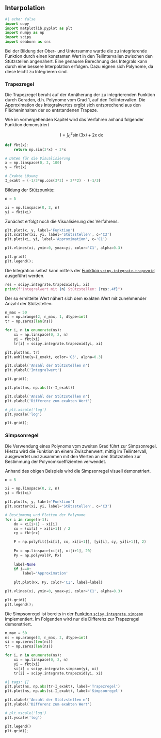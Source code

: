 ## Interpolation

```python
#| echo: false
import copy
import matplotlib.pyplot as plt
import numpy as np
import scipy
import seaborn as sns
```

Bei der Bildung der Ober- und Untersumme wurde die zu integrierende Funktion durch einen konstanten Wert in den Teilintervallen zwischen den Stützstellen angenähert. Eine genauere Berechnung des Integrals kann durch eine bessere Interpolation erfolgen. Dazu eignen sich  Polynome, da diese leicht zu Integrieren sind.   

### Trapezregel

Die Trapezregel beruht auf der Annäherung der zu integrierenden Funktion durch Geraden, d.h. Polynome vom Grad 1, auf den Teilintervallen. Die Approximation des Integralwertes ergibt sich entsprechend aus den Flächeninhalten der so entstandenen Trapeze.

Wie im vorhergehenden Kapitel wird das Verfahren anhand folgender Funktion demonstriert

$$ \mathsf{I = \int_0^2\sin(3x) + 2x \ dx} $$

```python
def fkt(x):
    return np.sin(3*x) + 2*x

# Daten für die Visualisierung
x = np.linspace(0, 2, 100)
y = fkt(x)

# Exakte Lösung
I_exakt = (-1/3*np.cos(3*2) + 2**2) - (-1/3)
```

Bildung der Stützpunkte:

```python
n = 5

xi = np.linspace(0, 2, n)
yi = fkt(xi)
```

Zunächst erfolgt noch die Visualisierung des Verfahrens.

```python
plt.plot(x, y, label='Funktion')
plt.scatter(xi, yi, label='Stützstellen', c='C3')
plt.plot(xi, yi, label='Approximation', c='C1')

plt.vlines(xi, ymin=0, ymax=yi, color='C1', alpha=0.3)

plt.grid()
plt.legend();
```

Die Integration selbst kann mittels der [Funktion `scipy.integrate.trapezoid`](https://docs.scipy.org/doc/scipy/reference/generated/scipy.integrate.trapezoid.html#scipy.integrate.trapezoid) ausgeführt werden.

```python
res = scipy.integrate.trapezoid(yi, xi)
print(f"Integralwert mit {n} Stützstellen: {res:.4f}")
```

Der so ermittelte Wert nähert sich dem exakten Wert mit zunehmender Anzahl der Stützstellen.

```python
n_max = 50
ns = np.arange(2, n_max, 1, dtype=int)
tr = np.zeros(len(ns))

for i, n in enumerate(ns):
    xi = np.linspace(0, 2, n)
    yi = fkt(xi)
    tr[i] = scipy.integrate.trapezoid(yi, xi)
```

```python
plt.plot(ns, tr)
plt.axhline(y=I_exakt, color='C3', alpha=0.3)

plt.xlabel('Anzahl der Stützstellen n')
plt.ylabel('Integralwert')

plt.grid();
```

```python
plt.plot(ns, np.abs(tr-I_exakt))

plt.xlabel('Anzahl der Stützstellen n')
plt.ylabel('Differenz zum exakten Wert')

# plt.xscale('log')
plt.yscale('log')

plt.grid();
```

### Simpsonregel

Die Verwendung eines Polynoms vom zweiten Grad führt zur Simpsonregel. 
Hierzu wird die Funktion an einem Zwischenwert, mittig im Teilintervall, 
ausgewertet und zusammen mit den Werten an den Stützstellen zur Bestimmung der 
Polynomkoeffizienten verwendet.

Anhand des obigen Beispiels wird die Simpsonregel visuell demonstriert.

```python
n = 5

xi = np.linspace(0, 2, n)
yi = fkt(xi)
```

```python
plt.plot(x, y, label='Funktion')
plt.scatter(xi, yi, label='Stützstellen', c='C3')

# Bestimmung und Plotten der Polynome
for i in range(n-1):
    dx = xi[i+1] - xi[i]
    cx = (xi[i] + xi[i+1]) / 2
    cy = fkt(cx)

    P = np.polyfit([xi[i], cx, xi[i+1]], [yi[i], cy, yi[i+1]], 2)
    
    Px = np.linspace(xi[i], xi[i+1], 20)
    Py = np.polyval(P, Px)
    
    label=None
    if i==0: 
        label='Approximation'
    
    plt.plot(Px, Py, color='C1', label=label)

plt.vlines(xi, ymin=0, ymax=yi, color='C1', alpha=0.3)

plt.grid()
plt.legend();
```

Die Simpsonregel ist bereits in der [Funktion `scipy.integrate.simpson`](https://docs.scipy.org/doc/scipy/reference/generated/scipy.integrate.simpson.html#scipy.integrate.simpson) implementiert. Im Folgenden wird nur die Differenz zur Trapezregel demonstriert.

```python
n_max = 50
ns = np.arange(3, n_max, 2, dtype=int)
si = np.zeros(len(ns))
tr = np.zeros(len(ns))

for i, n in enumerate(ns):
    xi = np.linspace(0, 2, n)
    yi = fkt(xi)
    si[i] = scipy.integrate.simpson(yi, xi)
    tr[i] = scipy.integrate.trapezoid(yi, xi)
```

```python
#| tags: []
plt.plot(ns, np.abs(tr-I_exakt), label='Trapezregel')
plt.plot(ns, np.abs(si-I_exakt), label='Simpsonregel')

plt.xlabel('Anzahl der Stützstellen n')
plt.ylabel('Differenz zum exakten Wert')

# plt.xscale('log')
plt.yscale('log')

plt.legend()
plt.grid();
```


